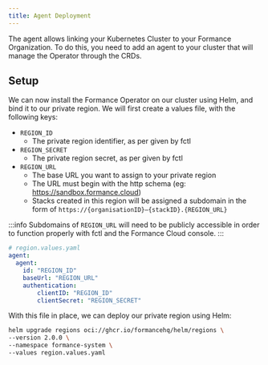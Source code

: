 ```yaml
---
title: Agent Deployment
---
```

The agent allows linking your Kubernetes Cluster to your Formance Organization. To do this, you need to add an agent to your cluster that will manage the Operator through the CRDs.

## Setup

We can now install the Formance Operator on our cluster using Helm, and bind it to our private region. We will first create a values file, with the following keys:

<!-- agent, operator  -->

* `REGION_ID`
  * The private region identifier, as per given by fctl
* `REGION_SECRET`
  * The private region secret, as per given by fctl
* `REGION_URL`
  * The base URL you want to assign to your private region
  * The URL must begin with the http schema (eg: https://sandbox.formance.cloud)
  * Stacks created in this region will be assigned a subdomain in the form of `https://{organisationID}—{stackID}.{REGION_URL}`

:::info
Subdomains of `REGION_URL` will need to be publicly accessible in order to function properly with fctl and the Formance Cloud console.
:::

```yaml
# region.values.yaml
agent:
  agent:
    id: "REGION_ID"
    baseUrl: "REGION_URL"
    authentication:
        clientID: "REGION_ID"
        clientSecret: "REGION_SECRET"
```

With this file in place, we can deploy our private region using Helm:

```bash
helm upgrade regions oci://ghcr.io/formancehq/helm/regions \
--version 2.0.0 \
--namespace formance-system \
--values region.values.yaml
```
